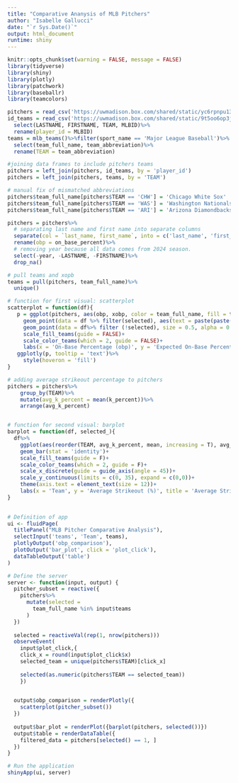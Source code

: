 ```yaml
---
title: "Comparative Ananysis of MLB Pitchers"
author: "Isabelle Gallucci"
date: "`r Sys.Date()`"
output: html_document
runtime: shiny
---
```


```r
knitr::opts_chunk$set(warning = FALSE, message = FALSE)
library(tidyverse)
library(shiny)
library(plotly)
library(patchwork)
library(baseballr)
library(teamcolors)
```


```r
pitchers = read_csv('https://uwmadison.box.com/shared/static/yc6rpnpu13sb8b72vayl87ofuxyk7v4z.csv')
id_teams = read_csv('https://uwmadison.box.com/shared/static/9t5oo6op3j0gqrt9c7yajw2744hlenq2.csv')%>%
  select(LASTNAME, FIRSTNAME, TEAM, MLBID)%>%
  rename(player_id = MLBID)
teams = mlb_teams()%>%filter(sport_name == 'Major League Baseball')%>%
  select(team_full_name, team_abbreviation)%>%
  rename(TEAM = team_abbreviation)

#joining data frames to include pitchers teams
pitchers = left_join(pitchers, id_teams, by = 'player_id')
pitchers = left_join(pitchers, teams, by = 'TEAM')

# manual fix of mismatched abbreviations
pitchers$team_full_name[pitchers$TEAM == 'CHW'] = 'Chicago White Sox'
pitchers$team_full_name[pitchers$TEAM == 'WAS'] = 'Washington Nationals'
pitchers$team_full_name[pitchers$TEAM == 'ARI'] = 'Arizona Diamondbacks'

pitchers = pitchers%>%
  # separating last name and first name into separate columns
  separate(col = `last_name, first_name`, into = c('last_name', 'first_name'), sep = ',', remove = T)%>%
  rename(obp = on_base_percent)%>%
  # removing year because all data comes from 2024 season.
  select(-year, -LASTNAME, -FIRSTNAME)%>%
  drop_na()

```


```r
# pull teams and xopb
teams = pull(pitchers, team_full_name)%>%
  unique()

# function for first visual: scatterplot
scatterplot = function(df){
   p = ggplot(pitchers, aes(obp, xobp, color = team_full_name, fill = team_full_name))+
     geom_point(data = df %>% filter(selected), aes(text = paste(paste(first_name, last_name), "<br>obp:",obp, "<br>xobp:", xobp)), size = 3, alpha = 1)+
     geom_point(data = df%>% filter (!selected), size = 0.5, alpha = 0.1)+
     scale_fill_teams(guide = FALSE)+
     scale_color_teams(which = 2, guide = FALSE)+
     labs(x = 'On-Base Percentage (obp)', y = 'Expected On-Base Percentage (xobp)')
   ggplotly(p, tooltip = 'text')%>%
     style(hoveron = 'fill')
}

# adding average strikeout percentage to pitchers
pitchers = pitchers%>%
    group_by(TEAM)%>%
    mutate(avg_k_percent = mean(k_percent))%>%
    arrange(avg_k_percent)


# function for second visual: barplot
barplot = function(df, selected_){
  df%>%
    ggplot(aes(reorder(TEAM, avg_k_percent, mean, increasing = T), avg_k_percent, color = team_full_name, fill = team_full_name, alpha = as.numeric(selected_)))+
    geom_bar(stat = 'identity')+
    scale_fill_teams(guide = F)+
    scale_color_teams(which = 2, guide = F)+
    scale_x_discrete(guide = guide_axis(angle = 45))+
    scale_y_continuous(limits = c(0, 35), expand = c(0,0))+
    theme(axis.text = element_text(size = 12))+
    labs(x = 'Team', y = 'Average Strikeout (%)', title = 'Average Strikeout Percentage')
}
  
```


```r
# Definition of app
ui <- fluidPage(
  titlePanel("MLB Pitcher Comparative Analysis"),
  selectInput('teams', 'Team', teams),
  plotlyOutput('obp_comparison'),
  plotOutput('bar_plot', click = 'plot_click'),
  dataTableOutput('table')
)

# Define the server
server <- function(input, output) {
  pitcher_subset = reactive({
    pitchers%>%
      mutate(selected = 
        team_full_name %in% input$teams
      )
  })
  
  selected = reactiveVal(rep(1, nrow(pitchers)))
  observeEvent(
    input$plot_click,{
    click_x = round(input$plot_click$x)
    selected_team = unique(pitchers$TEAM)[click_x]
    
    selected(as.numeric(pitchers$TEAM == selected_team))
    })
    

  output$obp_comparison = renderPlotly({
    scatterplot(pitcher_subset())
  })
  
  output$bar_plot = renderPlot({barplot(pitchers, selected())})
  output$table = renderDataTable({
    filtered_data = pitchers[selected() == 1, ]
  })
}

# Run the application 
shinyApp(ui, server)
```